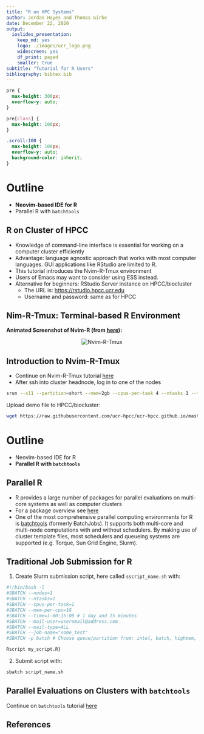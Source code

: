 ```yaml
---
title: "R on HPC Systems"
author: Jordan Hayes and Thomas Girke
date: December 22, 2020
output: 
  ioslides_presentation:
    keep_md: yes
    logo: ./images/ucr_logo.png
    widescreen: yes
    df_print: paged
    smaller: true
subtitle: "Tutorial for R Users" 
bibliography: bibtex.bib
---
```


<!---
- ioslides manual: 
   https://bookdown.org/yihui/rmarkdown/ioslides-presentation.html

- Compile from command-line
Rscript -e "rmarkdown::render('parallelR.Rmd'); knitr::knit('parallelR.Rmd', tangle=TRUE)"
-->

<!---
  Note: following css chunks are required for scrolling support beyond slide boundaries
-->

<link rel="shortcut icon" href="{./images/favicon.ico}" />

<style>
slides > slide {
  overflow-x: auto !important;
  overflow-y: auto !important;
}
</style>

```css
pre {
  max-height: 300px;
  overflow-y: auto;
}

pre[class] {
  max-height: 100px;
}
```

```css
.scroll-100 {
  max-height: 100px;
  overflow-y: auto;
  background-color: inherit;
}
```


# Outline

- <div class="white">__Neovim-based IDE for R__</div>
- Parallel R with `batchtools`

## R on Cluster of HPCC 

- Knowledge of command-line interface is essential for working on a computer cluster efficiently 
- Advantage: language agnostic approach that works with most computer languages. GUI applications like RStudio are limited to R. 
- This tutorial introduces the Nvim-R-Tmux environment
- Users of Emacs may want to consider using ESS instead. 
- Alternative for beginners: RStudio Server instance on HPCC/biocluster
    - The URL is: [https://rstudio.hpcc.ucr.edu](https://rstudio.hpcc.ucr.edu)
    - Username and password: same as for HPCC

## Nim-R-Tmux: Terminal-based R Environment

__Animated Screenshot of Nvim-R (from [here](https://github.com/jalvesaq/Nvim-R)):__

<center><img title="Nvim-R-Tmux" src="https://raw.githubusercontent.com/jalvesaq/Nvim-R/master/Nvim-R.gif" ></center> 

## Introduction to Nvim-R-Tmux

- Continue on Nvim-R-Tmux tutorial [here](http://hpcc.ucr.edu/manuals_linux-cluster_terminalIDE.html)
- After ssh into cluster headnode, log in to one of the nodes

```bash
srun --x11 --partition=short --mem=2gb --cpus-per-task 4 --ntasks 1 --time 1:00:00 --pty bash -l
```

Upload demo file to HPCC/biocluster:

```bash
wget https://raw.githubusercontent.com/ucr-hpcc/ucr-hpcc.github.io/master/_support_docs/tutorials/nvim_demo.R
```

# Outline

- Neovim-based IDE for R
- <div class="white">__Parallel R with `batchtools`__</div>

## Parallel R

- R provides a large number of packages for parallel evaluations on multi-core systems as well as computer clusters
- For a package overview see [here](https://cran.r-project.org/web/views/HighPerformanceComputing.html)
- One of the most comprehensive parallel computing environments for R is
  [batchtools](https://mllg.github.io/batchtools/articles/batchtools.html#migration) (formerly BatchJobs). It supports both multi-core and multi-node
  computations with and without schedulers. By making use of cluster template
  files, most schedulers and queueing systems are supported (e.g. Torque, Sun
  Grid Engine, Slurm). 

## Traditional Job Submission for R

1. Create Slurm submission script, here called `sscript_name.sh` with:


```bash
#!/bin/bash -l
#SBATCH --nodes=1
#SBATCH --ntasks=1
#SBATCH --cpus-per-task=1
#SBATCH --mem-per-cpu=1G
#SBATCH --time=1-00:15:00 # 1 day and 15 minutes
#SBATCH --mail-user=useremail@address.com
#SBATCH --mail-type=ALL
#SBATCH --job-name="some_test"
#SBATCH -p batch # Choose queue/partition from: intel, batch, highmem, gpu, short

Rscript my_script.R}
```

2. Submit script with:

```bash
sbatch script_name.sh
```

## Parallel Evaluations on Clusters with `batchtools` {.flexbox .vcenter .center}

Continue on `batchtools` tutorial [here](https://hpcc.ucr.edu/manuals_linux-cluster_parallelR.html)


## References {.smaller}

